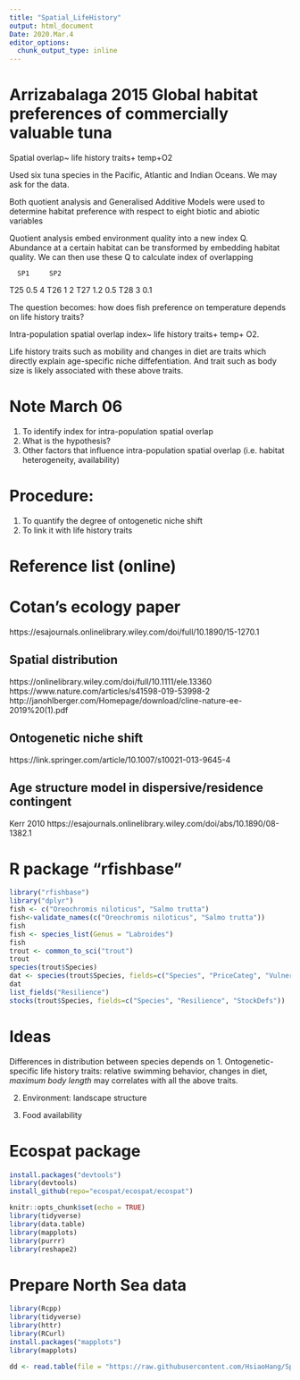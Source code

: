 ```yaml
---
title: "Spatial_LifeHistory"
output: html_document
Date: 2020.Mar.4
editor_options: 
  chunk_output_type: inline
---
```


# Arrizabalaga 2015 Global habitat preferences of commercially valuable tuna
Spatial overlap~ life history traits+ temp+O2

Used six tuna species in the Pacific, Atlantic and Indian Oceans.
We may ask for the data.

Both quotient analysis and Generalised Additive Models were used to determine habitat preference with respect to eight biotic and abiotic variables

Quotient analysis embed environment quality into a new index Q. Abundance at a certain habitat can be transformed by embedding habitat quality. We can then use these Q to calculate index of overlapping 

      SP1     SP2 
T25   0.5      4
T26   1        2
T27   1.2      0.5
T28   3        0.1

The question becomes: how does fish preference on temperature depends on life history traits?

Intra-population spatial overlap index~ life history traits+ temp+ O2.

Life history traits such as mobility and changes in diet are traits which directly explain age-specific niche diffefentiation. And trait such as body size is likely associated with these above traits. 


# Note March 06
1. To identify index for intra-population spatial overlap
2. What is the hypothesis?
3. Other factors that influence intra-population spatial overlap (i.e. habitat heterogeneity, availability) 


# Procedure:
1. To quantify the degree of ontogenetic niche shift
2. To link it with life history traits

# Reference list (online)

# Cotan's ecology paper
https://esajournals.onlinelibrary.wiley.com/doi/full/10.1890/15-1270.1

## Spatial distribution
https://onlinelibrary.wiley.com/doi/full/10.1111/ele.13360
https://www.nature.com/articles/s41598-019-53998-2
http://janohlberger.com/Homepage/download/cline-nature-ee-2019%20(1).pdf

## Ontogenetic niche shift
https://link.springer.com/article/10.1007/s10021-013-9645-4  

## Age structure model in dispersive/residence contingent
Kerr 2010 https://esajournals.onlinelibrary.wiley.com/doi/abs/10.1890/08-1382.1

# R package "rfishbase"
```r
library("rfishbase")
library("dplyr")
fish <- c("Oreochromis niloticus", "Salmo trutta")
fish<-validate_names(c("Oreochromis niloticus", "Salmo trutta"))
fish
fish <- species_list(Genus = "Labroides")
fish
trout <- common_to_sci("trout")
trout
species(trout$Species)
dat <- species(trout$Species, fields=c("Species", "PriceCateg", "Vulnerability"))
dat
list_fields("Resilience")
stocks(trout$Species, fields=c("Species", "Resilience", "StockDefs"))

```

# Ideas
Differences in distribution between species depends on 
1. Ontogenetic-specific life history traits:
relative swimming behavior, changes in diet, 
*maximum body length* may correlates with all the above traits.

2. Environment:
landscape structure

3. Food availability


# Ecospat package
```r
install.packages("devtools")
library(devtools)
install_github(repo="ecospat/ecospat/ecospat")


```



```r
knitr::opts_chunk$set(echo = TRUE)
library(tidyverse)
library(data.table)
library(mapplots)
library(purrr)
library(reshape2)
``` 
 
# Prepare North Sea data 
```r
library(Rcpp)
library(tidyverse)
library(httr)
library(RCurl)
install.packages("mapplots")
library(mapplots)

dd <- read.table(file = "https://raw.githubusercontent.com/HsiaoHang/Spatial_bodySize_Ref/master/data/RawData_length_raw_cod_19712019.csv", sep = ",", header = TRUE)





```




